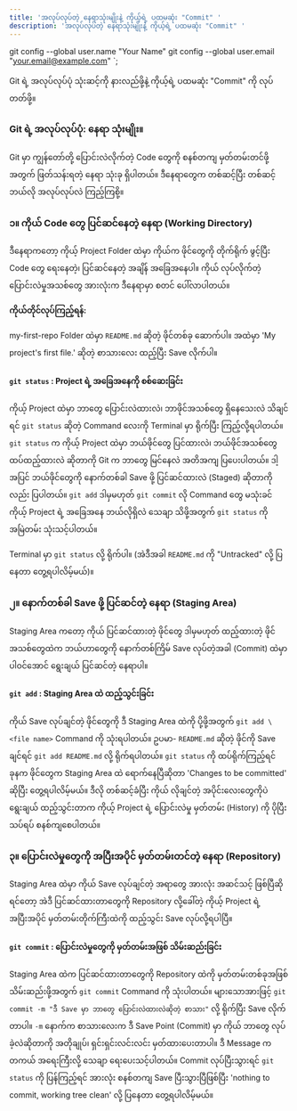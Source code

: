 ```yaml
---
title: 'အလုပ်လုပ်တဲ့ နေရာသုံးမျိုးနဲ့ ကိုယ့်ရဲ့ ပထမဆုံး "Commit" '
description: 'အလုပ်လုပ်တဲ့ နေရာသုံးမျိုးနဲ့ ကိုယ့်ရဲ့ ပထမဆုံး "Commit" '
---
```



git config --global user.name "Your Name"
git config --global user.email "your.email@example.com"
`;

<Aside type="tip" title="ရည်ရွယ်ချက်">
  Git ရဲ့ အလုပ်လုပ်ပုံ သုံးဆင့်ကို နားလည်ဖို့နဲ့ ကိုယ့်ရဲ့ ပထမဆုံး "Commit" ကို
  လုပ်တတ်ဖို့။
</Aside>

### Git ရဲ့ အလုပ်လုပ်ပုံ: နေရာ သုံးမျိုး။

Git မှာ ကျွန်တော်တို့ ပြောင်းလဲလိုက်တဲ့ Code တွေကို စနစ်တကျ မှတ်တမ်းတင်ဖို့အတွက် ဖြတ်သန်းရတဲ့ နေရာ သုံးခု ရှိပါတယ်။ ဒီနေရာတွေက တစ်ဆင့်ပြီး တစ်ဆင့် ဘယ်လို အလုပ်လုပ်လဲ ကြည့်ကြစို့။

<ContentImage src={threeStages} alt="three stages" />

### ၁။ ကိုယ် Code တွေ ပြင်ဆင်နေတဲ့ နေရာ (Working Directory)

ဒီနေရာကတော့ ကိုယ့် Project Folder ထဲမှာ ကိုယ်က ဖိုင်တွေကို တိုက်ရိုက် ဖွင့်ပြီး Code တွေ ရေးနေတဲ့၊ ပြင်ဆင်နေတဲ့ အချိန် အခြေအနေပါ။ ကိုယ် လုပ်လိုက်တဲ့ ပြောင်းလဲမှုအသစ်တွေ အားလုံးက ဒီနေရာမှာ စတင် ပေါ်လာပါတယ်။

**ကိုယ်တိုင်လုပ်ကြည့်ရန်:**

my-first-repo Folder ထဲမှာ `README.md` ဆိုတဲ့ ဖိုင်တစ်ခု ဆောက်ပါ။ အထဲမှာ 'My project's first file.' ဆိုတဲ့ စာသားလေး ထည့်ပြီး Save လိုက်ပါ။

#### `git status` : Project ရဲ့ အခြေအနေကို စစ်ဆေးခြင်း

ကိုယ့် Project ထဲမှာ ဘာတွေ ပြောင်းလဲထားလဲ၊ ဘာဖိုင်အသစ်တွေ ရှိနေသေးလဲ သိချင်ရင် `git status` ဆိုတဲ့ Command လေးကို Terminal မှာ ရိုက်ပြီး ကြည့်လို့ရပါတယ်။ `git status` က ကိုယ့် Project ထဲမှာ ဘယ်ဖိုင်တွေ ပြင်ထားလဲ၊ ဘယ်ဖိုင်အသစ်တွေ ထပ်ထည့်ထားလဲ ဆိုတာကို Git က ဘာတွေ မြင်နေလဲ အတိအကျ ပြပေးပါတယ်။ ဒါ့အပြင် ဘယ်ဖိုင်တွေကို နောက်တစ်ခါ Save ဖို့ ပြင်ဆင်ထားလဲ (Staged) ဆိုတာကိုလည်း ပြပါတယ်။ `git add` ဒါမှမဟုတ် `git commit` လို Command တွေ မသုံးခင် ကိုယ့် Project ရဲ့ အခြေအနေ ဘယ်လိုရှိလဲ သေချာ သိဖို့အတွက် `git status` ကို အမြဲတမ်း သုံးသင့်ပါတယ်။

Terminal မှာ `git status` လို့ ရိုက်ပါ။ (အဲဒီအခါ `README.md` ကို "Untracked" လို့ ပြနေတာ တွေ့ရပါလိမ့်မယ်)။

<ContentImage src={status} alt="git status" />

### ၂။ နောက်တစ်ခါ Save ဖို့ ပြင်ဆင်တဲ့ နေရာ (Staging Area)

Staging Area ကတော့ ကိုယ် ပြင်ဆင်ထားတဲ့ ဖိုင်တွေ ဒါမှမဟုတ် ထည့်ထားတဲ့ ဖိုင်အသစ်တွေထဲက ဘယ်ဟာတွေကို နောက်တစ်ကြိမ် Save လုပ်တဲ့အခါ (Commit) ထဲမှာ ပါဝင်အောင် ရွေးချယ် ပြင်ဆင်တဲ့ နေရာပါ။

#### `git add` : Staging Area ထဲ ထည့်သွင်းခြင်း

ကိုယ် Save လုပ်ချင်တဲ့ ဖိုင်တွေကို ဒီ Staging Area ထဲကို ပို့ဖို့အတွက် `git add \<file name>` Command ကို သုံးရပါတယ်။ ဥပမာ- `README.md` ဆိုတဲ့ ဖိုင်ကို Save ချင်ရင် `git add README.md` လို့ ရိုက်ရပါတယ်။ `git status` ကို ထပ်ရိုက်ကြည့်ရင် ခုနက ဖိုင်တွေက Staging Area ထဲ ရောက်နေပြီဆိုတာ 'Changes to be committed' ဆိုပြီး တွေ့ရပါလိမ့်မယ်။ ဒီလို တစ်ဆင့်ခံပြီး ကိုယ် လိုချင်တဲ့ အပိုင်းလေးတွေကိုပဲ ရွေးချယ် ထည့်သွင်းတာက ကိုယ့် Project ရဲ့ ပြောင်းလဲမှု မှတ်တမ်း (History) ကို ပိုပြီး သပ်ရပ် စနစ်ကျစေပါတယ်။

<ContentImage src={gitAdd} alt="git add" />

### ၃။ ပြောင်းလဲမှုတွေကို အပြီးအပိုင် မှတ်တမ်းတင်တဲ့ နေရာ (Repository)

Staging Area ထဲမှာ ကိုယ် Save လုပ်ချင်တဲ့ အရာတွေ အားလုံး အဆင်သင့် ဖြစ်ပြီဆိုရင်တော့ အဲဒီ ပြင်ဆင်ထားတာတွေကို Repository လို့ခေါ်တဲ့ ကိုယ့် Project ရဲ့ အပြီးအပိုင် မှတ်တမ်းတိုက်ကြီးထဲကို ထည့်သွင်း Save လုပ်လို့ရပါပြီ။

#### `git commit` : ပြောင်းလဲမှုတွေကို မှတ်တမ်းအဖြစ် သိမ်းဆည်းခြင်း

Staging Area ထဲက ပြင်ဆင်ထားတာတွေကို Repository ထဲကို မှတ်တမ်းတစ်ခုအဖြစ် သိမ်းဆည်းဖို့အတွက် `git commit` Command ကို သုံးပါတယ်။ များသောအားဖြင့် `git commit -m "ဒီ Save မှာ ဘာတွေ ပြောင်းလဲထားလဲဆိုတဲ့ စာသား"` လို့ ရိုက်ပြီး Save လိုက်တာပါ။ `-m` နောက်က စာသားလေးက ဒီ Save Point (Commit) မှာ ကိုယ် ဘာတွေ လုပ်ခဲ့လဲဆိုတာကို အတိုချုပ်၊ ရှင်းရှင်းလင်းလင်း မှတ်ထားပေးတာပါ။ ဒီ Message က တကယ် အရေးကြီးလို့ သေချာ ရေးပေးသင့်ပါတယ်။ Commit လုပ်ပြီးသွားရင် `git status` ကို ပြန်ကြည့်ရင် အားလုံး စနစ်တကျ Save ပြီးသွားပြီဖြစ်ပြီး 'nothing to commit, working tree clean' လို့ ပြနေတာ တွေ့ရပါလိမ့်မယ်။

<ContentImage src={gitCommit} alt="git commit" />
